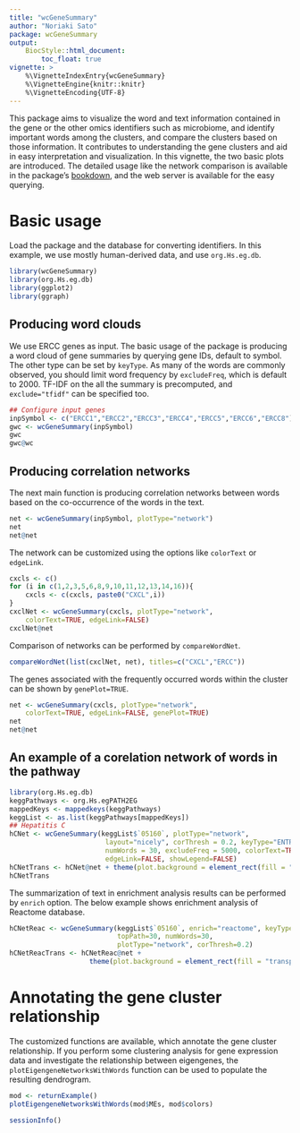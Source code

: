 ```yaml
---
title: "wcGeneSummary"
author: "Noriaki Sato"
package: wcGeneSummary
output: 
    BiocStyle::html_document:
        toc_float: true
vignette: >
    %\VignetteIndexEntry{wcGeneSummary}
    %\VignetteEngine{knitr::knitr}
    %\VignetteEncoding{UTF-8}  
---
```


This package aims to visualize the word and text information contained in the gene or the other omics identifiers such as microbiome, and identify important words among the clusters, and compare the clusters based on those information. It contributes to understanding the gene clusters and aid in easy interpretation and visualization. In this vignette, the two basic plots are introduced. The detailed usage like the network comparison is available in the package's [bookdown](https://noriakis.github.io/software/wcGeneSummary), and the web server is available for the easy querying.

# Basic usage

Load the package and the database for converting identifiers.
In this example, we use mostly human-derived data, and use `org.Hs.eg.db`.

```r
library(wcGeneSummary)
library(org.Hs.eg.db)
library(ggplot2)
library(ggraph)
```

## Producing word clouds

We use ERCC genes as input. The basic usage of the package is producing a word cloud of gene summaries by querying gene IDs, default to symbol. The other type can be set by `keyType`. As many of the words are commonly observed, you should limit word frequency by `excludeFreq`, which is default to 2000. TF-IDF on the all the summary is precomputed, and `exclude="tfidf"` can be specified too.

```r
## Configure input genes
inpSymbol <- c("ERCC1","ERCC2","ERCC3","ERCC4","ERCC5","ERCC6","ERCC8")
gwc <- wcGeneSummary(inpSymbol)
gwc
gwc@wc
```

## Producing correlation networks

The next main function is producing correlation networks between words based on the co-occurrence of the words in the text.

```r
net <- wcGeneSummary(inpSymbol, plotType="network")
net
net@net
```

The network can be customized using the options like `colorText` or `edgeLink`.

```r
cxcls <- c()
for (i in c(1,2,3,5,6,8,9,10,11,12,13,14,16)){
    cxcls <- c(cxcls, paste0("CXCL",i))
}
cxclNet <- wcGeneSummary(cxcls, plotType="network",
    colorText=TRUE, edgeLink=FALSE)
cxclNet@net
```
Comparison of networks can be performed by `compareWordNet`.

```r
compareWordNet(list(cxclNet, net), titles=c("CXCL","ERCC"))
```

The genes associated with the frequently occurred words within the cluster can be shown by `genePlot=TRUE`.

```r
net <- wcGeneSummary(cxcls, plotType="network",
    colorText=TRUE, edgeLink=FALSE, genePlot=TRUE)
net
net@net
```

## An example of a corelation network of words in the pathway

```r
library(org.Hs.eg.db)
keggPathways <- org.Hs.egPATH2EG
mappedKeys <- mappedkeys(keggPathways)
keggList <- as.list(keggPathways[mappedKeys])
## Hepatitis C
hCNet <- wcGeneSummary(keggList$`05160`, plotType="network",
                        layout="nicely", corThresh = 0.2, keyType="ENTREZID",
                        numWords = 30, excludeFreq = 5000, colorText=TRUE,
                        edgeLink=FALSE, showLegend=FALSE)
hCNetTrans <- hCNet@net + theme(plot.background = element_rect(fill = "transparent",colour = NA))
hCNetTrans
```
The summarization of text in enrichment analysis results can be performed by `enrich` option. The below example shows enrichment analysis of Reactome database.

```r
hCNetReac <- wcGeneSummary(keggList$`05160`, enrich="reactome", keyType="ENTREZID",
                           topPath=30, numWords=30,
                           plotType="network", corThresh=0.2)
hCNetReacTrans <- hCNetReac@net +
                    theme(plot.background = element_rect(fill = "transparent",colour = NA))
```

# Annotating the gene cluster relationship

The customized functions are available, which annotate the gene cluster relationship. If you perform some clustering analysis for gene expression data and investigate the relationship between eigengenes, the `plotEigengeneNetworksWithWords` function can be used to populate the resulting dendrogram.

```r
mod <- returnExample()
plotEigengeneNetworksWithWords(mod$MEs, mod$colors)
```

```r
sessionInfo()
```